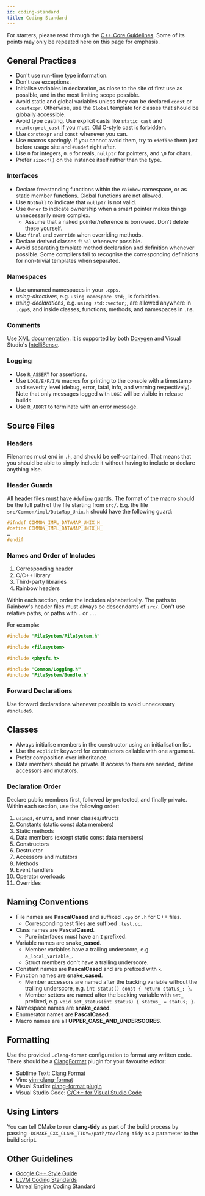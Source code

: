 ```yaml
---
id: coding-standard
title: Coding Standard
---
```


For starters, please read through the
[C++ Core Guidelines](https://isocpp.github.io/CppCoreGuidelines/CppCoreGuidelines).
Some of its points may only be repeated here on this page for emphasis.

## General Practices

* Don't use run-time type information.
* Don't use exceptions.
* Initialise variables in declaration, as close to the site of first use as
  possible, and in the most limiting scope possible.
* Avoid static and global variables unless they can be declared `const` or
  `constexpr`. Otherwise, use the `Global` template for classes that should be
  globally accessible.
* Avoid type casting. Use explicit casts like `static_cast` and
  `reinterpret_cast` if you must. Old C-style cast is forbidden.
* Use `constexpr` and `const` whenever you can.
* Use macros sparingly. If you cannot avoid them, try to `#define` them just
  before usage site and `#undef` right after.
* Use `0` for integers, `0.0` for reals, `nullptr` for pointers, and `\0` for
  chars.
* Prefer `sizeof()` on the instance itself rather than the type.

### Interfaces

* Declare freestanding functions within the `rainbow` namespace, or as static
  member functions. Global functions are not allowed.
* Use `NotNull` to indicate that `nullptr` is not valid.
* Use `Owner` to indicate ownership when a smart pointer makes things
  unnecessarily more complex.
  * Assume that a naked pointer/reference is borrowed. Don't delete these
    yourself.
* Use `final` and `override` when overriding methods.
* Declare derived classes `final` whenever possible.
* Avoid separating template method declaration and definition whenever possible.
  Some compilers fail to recognise the corresponding definitions for non-trivial
  templates when separated.

### Namespaces

* Use unnamed namespaces in your `.cpp`s.
* _using-directives_, e.g. `using namespace std;`, is forbidden.
* _using-declarations_, e.g. `using std::vector;`, are allowed anywhere in
  `.cpp`s, and inside classes, functions, methods, and namespaces in `.h`s.

### Comments

Use [XML documentation](https://docs.microsoft.com/en-us/cpp/build/reference/xml-documentation-visual-cpp).
It is supported by both [Doxygen](http://doxygen.org/) and Visual Studio's
[IntelliSense](https://docs.microsoft.com/en-us/visualstudio/ide/using-intellisense).

### Logging

* Use `R_ASSERT` for assertions.
* Use `LOGD/E/F/I/W` macros for printing to the console with a timestamp and
  severity level (debug, error, fatal, info, and warning respectively). Note
  that only messages logged with `LOGE` will be visible in release builds.
* Use `R_ABORT` to terminate with an error message.

## Source Files

### Headers

Filenames must end in `.h`, and should be self-contained. That means that you
should be able to simply include it without having to include or declare
anything else.

### Header Guards

All header files must have `#define` guards. The format of the macro should be
the full path of the file starting from `src/`. E.g. the file
`src/Common/impl/DataMap_Unix.h` should have the following guard:

```cpp
#ifndef COMMON_IMPL_DATAMAP_UNIX_H_
#define COMMON_IMPL_DATAMAP_UNIX_H_
…
#endif
```

### Names and Order of Includes

1. Corresponding header
2. C/C++ library
3. Third-party libraries
4. Rainbow headers

Within each section, order the includes alphabetically. The paths to Rainbow's
header files must always be descendants of `src/`. Don't use relative paths, or
paths with `.` or `..`.

For example:

```cpp title="src/FileSystem/FileSystem.cpp"
#include "FileSystem/FileSystem.h"

#include <filesystem>

#include <physfs.h>

#include "Common/Logging.h"
#include "FileSystem/Bundle.h"
```

### Forward Declarations

Use forward declarations whenever possible to avoid unnecessary `#include`s.

## Classes

* Always initialise members in the constructor using an initialisation list.
* Use the `explicit` keyword for constructors callable with one argument.
* Prefer composition over inheritance.
* Data members should be private. If access to them are needed, define accessors
  and mutators.

### Declaration Order

Declare public members first, followed by protected, and finally private. Within
each section, use the following order:

1. `using`s, enums, and inner classes/structs
2. Constants (static const data members)
3. Static methods
4. Data members (except static const data members)
5. Constructors
6. Destructor
7. Accessors and mutators
8. Methods
9. Event handlers
10. Operator overloads
11. Overrides

## Naming Conventions

* File names are **PascalCased** and suffixed `.cpp` or `.h` for C++ files.
  * Corresponding test files are suffixed `.test.cc`.
* Class names are **PascalCased**.
  * Pure interfaces must have an `I` prefixed.
* Variable names are **snake_cased**.
  * Member variables have a trailing underscore, e.g. `a_local_variable_`.
  * Struct members don't have a trailing underscore.
* Constant names are **PascalCased** and are prefixed with `k`.
* Function names are **snake_cased**.
  * Member accessors are named after the backing variable without the trailing
    underscore, e.g. `int status() const { return status_; }`.
  * Member setters are named after the backing variable with `set_` prefixed,
    e.g. `void set_status(int status) { status_ = status; }`.
* Namespace names are **snake_cased**.
* Enumerator names are **PascalCased**.
* Macro names are all **UPPER_CASE_AND_UNDERSCORES**.

## Formatting

Use the provided `.clang-format` configuration to format any written code. There
should be a [ClangFormat](https://clang.llvm.org/docs/ClangFormat.html) plugin
for your favourite editor:

* Sublime Text: [Clang Format](https://github.com/rosshemsley/SublimeClangFormat)
* Vim: [vim-clang-format](https://github.com/rhysd/vim-clang-format)
* Visual Studio: [clang-format plugin](https://llvm.org/builds/)
* Visual Studio Code: [C/C++ for Visual Studio Code](https://code.visualstudio.com/docs/languages/cpp)

## Using Linters

You can tell CMake to run **clang-tidy** as part of the build process by passing
`-DCMAKE_CXX_CLANG_TIDY=/path/to/clang-tidy` as a parameter to the build script.

## Other Guidelines

* [Google C++ Style Guide](https://google.github.io/styleguide/cppguide.html)
* [LLVM Coding Standards](https://llvm.org/docs/CodingStandards.html)
* [Unreal Engine Coding Standard](https://docs.unrealengine.com/Programming/Development/CodingStandard/)

